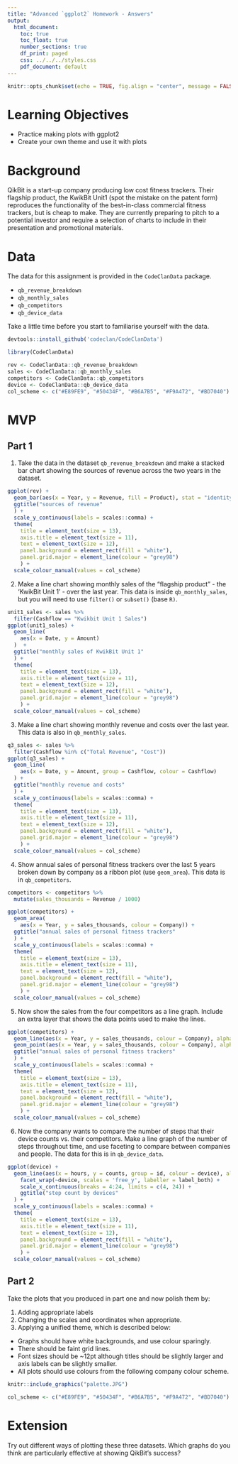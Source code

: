 ```yaml
---
title: "Advanced `ggplot2` Homework - Answers"
output:
  html_document:
    toc: true
    toc_float: true
    number_sections: true
    df_print: paged
    css: ../../../styles.css
    pdf_document: default
---
```

  
```r
knitr::opts_chunk$set(echo = TRUE, fig.align = "center", message = FALSE)
```

# Learning Objectives<br>

* Practice making plots with ggplot2
* Create your own theme and use it with plots

# Background

QikBit is a start-up company producing low cost fitness trackers. Their flagship product, the KwikBit Unit1 (spot the mistake on the patent form) reproduces the functionality of the best-in-class commercial fitness trackers, but is cheap to make.  They are currently preparing to pitch to a potential investor and require a selection of charts to include in their presentation and promotional materials.

# Data

The data for this assignment is provided in the `CodeClanData` package.

* `qb_revenue_breakdown`
* `qb_monthly_sales`
* `qb_competitors`
* `qb_device_data`

Take a little time before you start to familiarise yourself with the data.

```r
devtools::install_github('codeclan/CodeClanData')

library(CodeClanData)

rev <- CodeClanData::qb_revenue_breakdown
sales <- CodeClanData::qb_monthly_sales
competitors <- CodeClanData::qb_competitors
device <- CodeClanData::qb_device_data
col_scheme <- c("#E89FE9", "#50434F", "#B6A7B5", "#F9A472", "#BD7040")
```


# MVP

## Part 1

1. Take the data in the dataset `qb_revenue_breakdown` and make a stacked bar chart showing the sources of revenue across the two years in the dataset.
```r
ggplot(rev) +
  geom_bar(aes(x = Year, y = Revenue, fill = Product), stat = "identity")  +
  ggtitle("sources of revenue"
  ) + 
  scale_y_continuous(labels = scales::comma) +
  theme(
    title = element_text(size = 13),
    axis.title = element_text(size = 11),
    text = element_text(size = 12),
    panel.background = element_rect(fill = "white"),
    panel.grid.major = element_line(colour = "grey98")
    ) +
  scale_colour_manual(values = col_scheme)
```


2.	Make a line chart showing monthly sales of the "flagship product" - the 'KwikBit Unit 1' - over the last year. This data is inside `qb_monthly_sales`, but you will need to use `filter()` or `subset()` (base `R)`.
```r

unit1_sales <- sales %>% 
  filter(Cashflow == "Kwikbit Unit 1 Sales")
ggplot(unit1_sales) +
  geom_line(
    aes(x = Date, y = Amount)
  )  +
  ggtitle("monthly sales of KwikBit Unit 1"
  ) +
  theme(
    title = element_text(size = 13),
    axis.title = element_text(size = 11),
    text = element_text(size = 12),
    panel.background = element_rect(fill = "white"),
    panel.grid.major = element_line(colour = "grey98")
    ) +
  scale_colour_manual(values = col_scheme)
```


3.	Make a line chart showing monthly revenue and costs over the last year. This data is also in `qb_monthly_sales`.								
```r
q3_sales <- sales %>% 
  filter(Cashflow %in% c("Total Revenue", "Cost"))
ggplot(q3_sales) +
  geom_line(
    aes(x = Date, y = Amount, group = Cashflow, colour = Cashflow) 
  ) +
  ggtitle("monthly revenue and costs"
  ) +
  scale_y_continuous(labels = scales::comma) +
  theme(
    title = element_text(size = 13),
    axis.title = element_text(size = 11),
    text = element_text(size = 12),
    panel.background = element_rect(fill = "white"),
    panel.grid.major = element_line(colour = "grey98")
    ) +
  scale_colour_manual(values = col_scheme)
```

4.	Show annual sales of personal fitness trackers over the last 5 years broken down by company as a ribbon plot (use `geom_area`). This data is in `qb_competitors`.
```r
competitors <- competitors %>% 
  mutate(sales_thousands = Revenue / 1000)

ggplot(competitors) +
  geom_area(
    aes(x = Year, y = sales_thousands, colour = Company)) +
  ggtitle("annual sales of personal fitness trackers"
  ) +
  scale_y_continuous(labels = scales::comma) +
  theme(
    title = element_text(size = 13),
    axis.title = element_text(size = 11),
    text = element_text(size = 12),
    panel.background = element_rect(fill = "white"),
    panel.grid.major = element_line(colour = "grey98")
    ) +
  scale_colour_manual(values = col_scheme)
```

5. Now show the sales from the four competitors as a line graph. Include an extra layer that shows the data points used to make the lines.
```r
ggplot(competitors) +
  geom_line(aes(x = Year, y = sales_thousands, colour = Company), alpha = 0.25) +
  geom_point(aes(x = Year, y = sales_thousands, colour = Company), alpha = 0.5) +
  ggtitle("annual sales of personal fitness trackers"
  ) +
  scale_y_continuous(labels = scales::comma) +
  theme(
    title = element_text(size = 13),
    axis.title = element_text(size = 11),
    text = element_text(size = 12),
    panel.background = element_rect(fill = "white"),
    panel.grid.major = element_line(colour = "grey98")
    ) +
  scale_colour_manual(values = col_scheme)
```


6. Now the company wants to compare the number of steps that their device counts vs. their competitors. Make a line graph of the number of steps throughout time, and use faceting to compare between companies and people. The data for this is in `qb_device_data`.
```r
ggplot(device) +
  geom_line(aes(x = hours, y = counts, group = id, colour = device), alpha = 0.25) +
    facet_wrap(~device, scales = 'free_y', labeller = label_both) +
    scale_x_continuous(breaks = 4:24, limits = c(4, 24)) + 
    ggtitle("step count by devices"
  ) +
  scale_y_continuous(labels = scales::comma) +
  theme(
    title = element_text(size = 13),
    axis.title = element_text(size = 11),
    text = element_text(size = 12),
    panel.background = element_rect(fill = "white"),
    panel.grid.major = element_line(colour = "grey98")
    ) +
  scale_colour_manual(values = col_scheme) 
```


## Part 2 

Take the plots that you produced in part one and now polish them by:

1. Adding appropriate labels
2. Changing the scales and coordinates when appropriate.
3. Applying a unified theme, which is described below:
  * Graphs should have white backgrounds, and use colour sparingly.
  * There should be faint grid lines.
  * Font sizes should be ~12pt although titles should be slightly larger and axis labels can be slightly smaller. 
  * All plots should use colours from the following company colour scheme.

```r
knitr::include_graphics("palette.JPG")
```

```r
col_scheme <- c("#E89FE9", "#50434F", "#B6A7B5", "#F9A472", "#BD7040")
```


# Extension

Try out different ways of plotting these three datasets. Which graphs do you think are particularly effective at showing QikBit's success?
